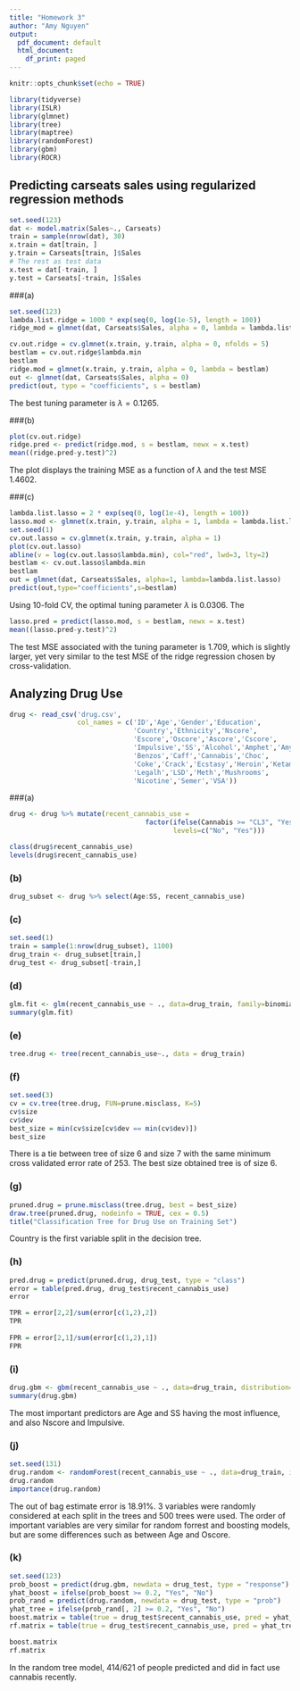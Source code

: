 ```yaml
---
title: "Homework 3"
author: "Amy Nguyen"
output:
  pdf_document: default
  html_document:
    df_print: paged
---
```


```r
knitr::opts_chunk$set(echo = TRUE)
```

```r
library(tidyverse) 
library(ISLR) 
library(glmnet) 
library(tree) 
library(maptree) 
library(randomForest) 
library(gbm) 
library(ROCR)
```

## Predicting carseats sales using regularized regression methods 

```r
set.seed(123)
dat <- model.matrix(Sales~., Carseats) 
train = sample(nrow(dat), 30)
x.train = dat[train, ]
y.train = Carseats[train, ]$Sales
# The rest as test data
x.test = dat[-train, ]
y.test = Carseats[-train, ]$Sales
```

###(a)
```r
set.seed(123)
lambda.list.ridge = 1000 * exp(seq(0, log(1e-5), length = 100))
ridge_mod = glmnet(dat, Carseats$Sales, alpha = 0, lambda = lambda.list.ridge)
```

```r
cv.out.ridge = cv.glmnet(x.train, y.train, alpha = 0, nfolds = 5)
bestlam = cv.out.ridge$lambda.min
bestlam
ridge.mod = glmnet(x.train, y.train, alpha = 0, lambda = bestlam)
out <- glmnet(dat, Carseats$Sales, alpha = 0)
predict(out, type = "coefficients", s = bestlam)
```
The best tuning parameter is $\lambda=0.1265$.

###(b)
```r
plot(cv.out.ridge)
ridge.pred <- predict(ridge.mod, s = bestlam, newx = x.test)
mean((ridge.pred-y.test)^2)
```
The plot displays the training MSE as a function of $\lambda$ and the test MSE 1.4602.

###(c)
```r
lambda.list.lasso = 2 * exp(seq(0, log(1e-4), length = 100))
lasso.mod <- glmnet(x.train, y.train, alpha = 1, lambda = lambda.list.lasso)
set.seed(1)
cv.out.lasso = cv.glmnet(x.train, y.train, alpha = 1) 
plot(cv.out.lasso)
abline(v = log(cv.out.lasso$lambda.min), col="red", lwd=3, lty=2)
bestlam <- cv.out.lasso$lambda.min
bestlam
out = glmnet(dat, Carseats$Sales, alpha=1, lambda=lambda.list.lasso)
predict(out,type="coefficients",s=bestlam)
```
Using 10-fold CV, the optimal tuning parameter $\lambda$ is 0.0306. The 

```r
lasso.pred = predict(lasso.mod, s = bestlam, newx = x.test)
mean((lasso.pred-y.test)^2)
```
The test MSE associated with the tuning parameter is 1.709, which is slightly larger, yet very similar to the test MSE of the ridge regression chosen by cross-validation.

## Analyzing Drug Use

```r
drug <- read_csv('drug.csv', 
                 col_names = c('ID','Age','Gender','Education',
                               'Country','Ethnicity','Nscore',
                               'Escore','Oscore','Ascore','Cscore',
                               'Impulsive','SS','Alcohol','Amphet','Amyl',
                               'Benzos','Caff','Cannabis','Choc',
                               'Coke','Crack','Ecstasy','Heroin','Ketamine',
                               'Legalh','LSD','Meth','Mushrooms',
                               'Nicotine','Semer','VSA'))
```
###(a)
```r
drug <- drug %>% mutate(recent_cannabis_use =
                                  factor(ifelse(Cannabis >= "CL3", "Yes", "No"), 
                                         levels=c("No", "Yes")))

class(drug$recent_cannabis_use)
levels(drug$recent_cannabis_use)
```

### (b)
```r
drug_subset <- drug %>% select(Age:SS, recent_cannabis_use)
```

### (c)
```r
set.seed(1)
train = sample(1:nrow(drug_subset), 1100)
drug_train <- drug_subset[train,]
drug_test <- drug_subset[-train,]
```
### (d)
```r
glm.fit <- glm(recent_cannabis_use ~ ., data=drug_train, family=binomial)
summary(glm.fit)
```

### (e)
```r
tree.drug <- tree(recent_cannabis_use~., data = drug_train)
```

### (f)
```r
set.seed(3)
cv = cv.tree(tree.drug, FUN=prune.misclass, K=5)
cv$size
cv$dev
best_size = min(cv$size[cv$dev == min(cv$dev)])
best_size
```
There is a tie between tree of size 6 and size 7 with the same minimum cross validated error rate of 253. The best size obtained tree is of size 6.

### (g)
```r
pruned.drug = prune.misclass(tree.drug, best = best_size)
draw.tree(pruned.drug, nodeinfo = TRUE, cex = 0.5)
title("Classification Tree for Drug Use on Training Set")
```
Country is the first variable split in the decision tree.

### (h)
```r
pred.drug = predict(pruned.drug, drug_test, type = "class")
error = table(pred.drug, drug_test$recent_cannabis_use)
error

TPR = error[2,2]/sum(error[c(1,2),2])
TPR 
 
FPR = error[2,1]/sum(error[c(1,2),1])
FPR
```

### (i)
```r
drug.gbm <- gbm(recent_cannabis_use ~ ., data=drug_train, distribution="gaussian", n.trees=1000, shrinkage=0.01)
summary(drug.gbm)                
```

The most important predictors are Age and SS having the most influence, and also Nscore and Impulsive.

### (j)
```r
set.seed(131)
drug.random <- randomForest(recent_cannabis_use ~ ., data=drug_train, importance=TRUE)
drug.random
importance(drug.random)
```
The out of bag estimate error is 18.91%. 3 variables were randomly considered at each split in the trees and 500 trees were used. The order of important variables are very similar for random forrest and boosting models, but are some differences such as between Age and Oscore.

### (k)
```r
set.seed(123)
prob_boost = predict(drug.gbm, newdata = drug_test, type = "response")
yhat_boost = ifelse(prob_boost >= 0.2, "Yes", "No")
prob_rand = predict(drug.random, newdata = drug_test, type = "prob")
yhat_tree = ifelse(prob_rand[, 2] >= 0.2, "Yes", "No")
boost.matrix = table(true = drug_test$recent_cannabis_use, pred = yhat_boost)
rf.matrix = table(true = drug_test$recent_cannabis_use, pred = yhat_tree)

boost.matrix
rf.matrix
```
In the random tree model, 414/621 of people predicted and did in fact use cannabis recently.


